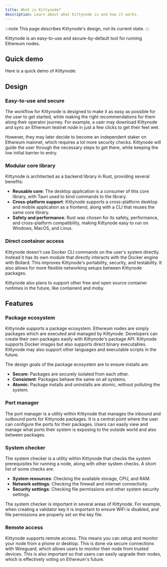 ```yaml
---
title: What is Kittynode?
description: Learn about what Kittynode is and how it works.
---
```



:::note
This page describes Kittynode's design, not its current state.
:::

Kittynode is an easy-to-use and secure-by-default tool for running Ethereum nodes.

## Quick demo

Here is a quick demo of Kittynode:

<YouTube id="https://youtu.be/KQFZANEkkAw" />

## Design

### Easy-to-use and secure

The workflow for Kittynode is designed to make it as easy as possible for the user to get started, while making the right recommendations for them along their operator journey. For example, a user may download Kittynode and sync an Ethereum testnet node in just a few clicks to get their feet wet.

However, they may later decide to become an independent staker on Ethereum mainnet, which requires a lot more security checks. Kittynode will guide the user through the necessary steps to get there, while keeping the low initial barrier to entry.

### Modular core library

Kittynode is architected as a backend library in Rust, providing several benefits:

- **Reusable core**: The desktop application is a consumer of this core library, with Tauri used to bind commands to the library.
- **Cross-platform support**: Kittynode supports a cross-platform desktop and mobile application as a frontend, along with a CLI that reuses the same core library.
- **Safety and performance**: Rust was chosen for its safety, performance, and cross-platform compatibility, making Kittynode easy to run on Windows, MacOS, and Linux.

### Direct container access

Kittynode doesn't use Docker CLI commands on the user's system directly. Instead it has its own module that directly interacts with the Docker engine with Bollard. This improves Kittynode's portability, security, and testability. It also allows for more flexible networking setups between Kittynode packages.

Kittynode also plans to support other free and open source container runtimes in the future, like containerd and moby.

## Features

### Package ecosystem

Kittynode supports a package ecosystem. Ethereum nodes are simply packages which are executed and managed by Kittynode. Developers can create their own packages easily with Kittynode's package API. Kittynode supports Docker images but also supports direct binary executables. Kittynode may also support other languages and executable scripts in the future.

The design goals of the package ecosystem are to ensure installs are:

- **Secure**: Packages are securely isolated from each other.
- **Consistent**: Packages behave the same on all systems.
- **Atomic**: Package installs and uninstalls are atomic, without polluting the system.

### Port manager

The port manager is a utility within Kittynode that manages the inbound and outbound ports for Kittynode packages. It is a central point where the user can configure the ports for their packages. Users can easily view and manage what ports their system is exposing to the outside world and also between packages.

### System checker

The system checker is a utility within Kittynode that checks the system prerequisites for running a node, along with other system checks. A short list of some checks are:

- **System resources**: Checking the available storage, CPU, and RAM.
- **Network settings**: Checking the firewall and internet connectivity.
- **Security settings**: Checking file permissions and other system security settings.

The system checker is important in several areas of Kittynode. For example, when creating a validator key it is important to ensure WiFi is disabled, and file permissions are properly set on the key file.

### Remote access

Kittynode supports remote access. This means you can setup and monitor your node from a phone or desktop. This is done via secure connections with Wireguard, which allows users to monitor their node from trusted devices. This is also important so that users can easily upgrade their nodes, which is effectively voting on Ethereum's future.
